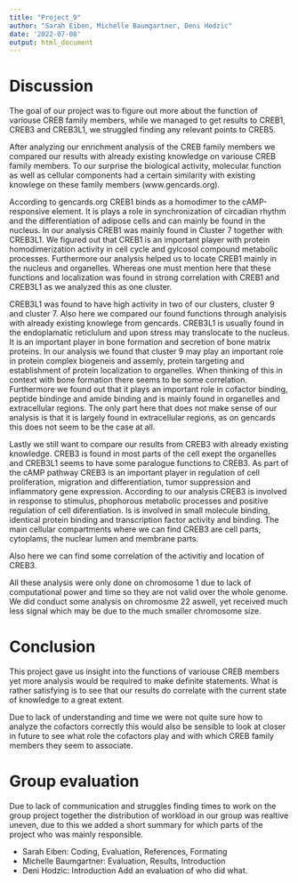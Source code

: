 ---
title: "Project_9"
author: "Sarah Eiben, Michelle Baumgartner, Deni Hodzic"
date: '2022-07-08'
output: html_document
---

# Discussion

The goal of our project was to figure out more about the function of variouse CREB family members, while we managed to get results to CREB1, CREB3 and CREB3L1, we struggled finding any relevant points to CREB5. 

After analyzing our enrichment analysis of the CREB family members we compared our results with already existing knowledge on variouse CREB family members. To our surprise the biological activity, molecular function as well as cellular components had a certain similarity with existing knowlege on these family members (www.gencards.org). 

According to gencards.org CREB1 binds as a homodimer to the cAMP-responsive element. It is plays a role in synchronization of circadian rhythm and the differentiation of adipose cells and can mainly be found in the nucleus. 
In our analysis CREB1 was mainly found in Cluster 7 together with CREB3L1. We figured out that CREB1 is an important player with protein homodimerization activity in cell cycle and gylcosol compound metabolic processes. Furthermore our analysis helped us to locate CREB1 mainly in the nucleus and organelles. Whereas one must mention here that these functions and localization was found in strong correlation with CREB1 and CREB3L1 as we analyzed this as one cluster. 

CREB3L1 was found to have high activity in two of our clusters, cluster 9 and cluster 7. Also here we compared our found functions through analyisis with already existing knowlege from gencards. CREB3L1 is usually found in the endoplamatic reticlulum and upon stress may translocate to the nucleus. It is an important player in bone formation and secretion of bone matrix proteins. 
In our analysis we found that cluster 9 may play an important role in protein complex biogeneis and assemly, protein targeting and establishment of protein localization to organelles. When thinking of this in context with bone formation there seems to be some correlation. Furthermore we found out that it plays an important role in cofactor binding, peptide bindinge and amide binding and is mainly found in organelles and extracellular regions. The only part here that does not make sense of our analysis is that it is largely found in extracellular regions, as on gencards this does not seem to be the case at all. 

Lastly we still want to compare our results from CREB3 with already existing knowledge. CREB3 is found in most parts of the cell exept the organelles and CREB3L1 seems to have some paralogue functions to CREB3. As part of the cAMP pathway CREB3 is an important player in regulation of cell proliferation, migration and differentiation, tumor suppression and inflammatory gene expression.
According to our analysis CREB3 is involved in response to stimulus, phophorous metabolic processes and positive regulation of cell diferentiation. Is is involved in small molecule binding, identical protein binding and transcription factor activity and binding. The main cellular compartments where we can find CREB3 are cell parts, cytoplams, the nuclear lumen and membrane parts. 

Also here we can find some correlation of the activitiy and location of CREB3. 

All these analysis were only done on chromosome 1 due to lack of computational power and time so they are not valid over the whole genome. We did conduct some analysis on chromosme 22 aswell, yet received much less signal which may be due to the much smaller chromosome size. 

# Conclusion

This project gave us insight into the functions of variouse CREB members yet more analysis would be required to make definite statements. What is rather satisfying is to see that our results do correlate with the current state of knowledge to a great extent. 

Due to lack of understanding and time we were not quite sure how to analyze the cofactors correctly this would also be sensible to look at closer in future to see what role the cofactors play and with which CREB family members they seem to associate. 

# Group evaluation

Due to lack of communication and struggles finding times to work on the group project together the distribution of workload in our group was realtive uneven, due to this we added a short summary for which parts of the project who was mainly responsible.

- Sarah Eiben: Coding, Evaluation, References, Formating
- Michelle Baumgartner: Evaluation, Results, Introduction
- Deni Hodzic: Introduction
Add an evaluation of who did what.
